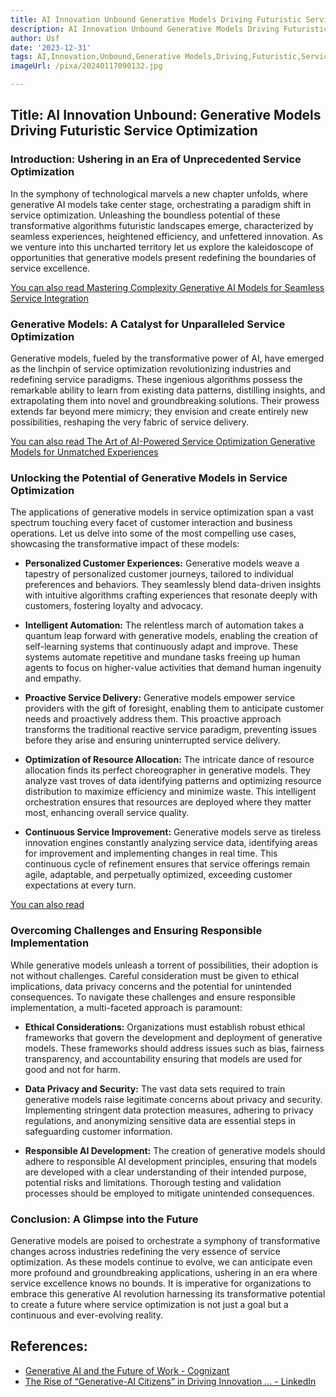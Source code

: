 ```yaml
---
title: AI Innovation Unbound Generative Models Driving Futuristic Service Optimization
description: AI Innovation Unbound Generative Models Driving Futuristic Service Optimization
author: Usf
date: '2023-12-31'
tags: AI,Innovation,Unbound,Generative Models,Driving,Futuristic,Service,Optimization
imageUrl: /pixa/20240117090132.jpg

---
```

## Title: AI Innovation Unbound: Generative Models Driving  Futuristic Service Optimization
### Introduction: Ushering in an Era of Unprecedented  Service Optimization
In the symphony of  technological marvels a new chapter unfolds, where generative  AI models take center stage, orchestrating a  paradigm shift in service optimization. Unleashing the boundless potential of these transformative algorithms futuristic landscapes emerge, characterized by seamless  experiences, heightened efficiency, and unfettered innovation. As we venture into this uncharted territory let us explore the kaleidoscope of opportunities that generative models present redefining the boundaries of service excellence.

[You can also read  Mastering  Complexity Generative AI Models  for Seamless Service Integration](Mastering%20Complexity%20Generative%20AI%20Models%20for%20Seamless%20Service%20Integration)


### Generative Models: A Catalyst for Unparalleled  Service Optimization
Generative models, fueled by the transformative power of AI, have emerged as the linchpin of service optimization revolutionizing industries and redefining service paradigms.  These ingenious algorithms  possess the remarkable ability to learn from existing data patterns, distilling  insights, and extrapolating them into novel and groundbreaking solutions.  Their prowess  extends far beyond mere mimicry; they  envision and create entirely new possibilities, reshaping the very fabric of  service delivery.

[You can  also read  The Art of AI-Powered Service Optimization Generative Models for Unmatched Experiences](The%20Art%20of%20AI-Powered%20Service%20Optimization%20Generative%20Models%20for%20Unmatched%20Experiences)


### Unlocking the Potential of Generative Models  in Service Optimization
The  applications of generative models in service optimization span a vast  spectrum touching every facet of customer interaction and  business operations. Let us delve into some of the  most compelling use cases,  showcasing the transformative impact of these models:

- **Personalized Customer Experiences:** Generative models weave a  tapestry of personalized customer  journeys, tailored to individual preferences and behaviors. They seamlessly blend data-driven insights with intuitive algorithms crafting experiences  that resonate deeply with customers, fostering loyalty and advocacy.

- **Intelligent Automation:** The relentless march of automation takes  a quantum  leap forward with generative models, enabling the creation of  self-learning systems that continuously adapt and improve. These systems automate repetitive  and mundane tasks freeing up human agents to focus on higher-value activities that demand human ingenuity and empathy.

- **Proactive Service Delivery:** Generative models empower service providers with the gift of foresight, enabling them to anticipate customer needs and proactively address them. This proactive approach transforms the traditional reactive service paradigm, preventing issues before they arise  and ensuring  uninterrupted service delivery.

- **Optimization of Resource Allocation:** The intricate dance of resource allocation finds its  perfect choreographer in generative models.  They analyze vast troves of data identifying patterns and optimizing  resource distribution to maximize efficiency and minimize waste. This intelligent orchestration ensures that resources are  deployed where they matter most,  enhancing overall service quality.

- **Continuous Service Improvement:**  Generative models serve as tireless  innovation engines constantly analyzing service  data, identifying areas for improvement and implementing changes in real time. This continuous cycle of refinement ensures that service offerings remain agile, adaptable,  and perpetually optimized, exceeding  customer expectations at every turn.

[You can also read ]()


### Overcoming Challenges and Ensuring Responsible Implementation
While generative  models unleash a  torrent  of possibilities,  their adoption is  not without challenges. Careful consideration must be given to ethical implications, data privacy concerns  and the potential for unintended consequences. To navigate these challenges and ensure responsible implementation, a  multi-faceted approach is paramount:

- **Ethical Considerations:**  Organizations must establish robust ethical frameworks that govern the development and deployment of generative models. These frameworks should address issues such as bias, fairness transparency, and accountability ensuring that models are  used for good and not for  harm.

- **Data Privacy and Security:** The vast data sets required to train generative models raise legitimate concerns  about privacy and security. Implementing stringent data protection  measures, adhering to privacy regulations,  and anonymizing  sensitive data  are essential steps in  safeguarding customer information.

- **Responsible AI Development:** The creation of generative models should adhere to responsible AI development principles, ensuring  that models are developed with a clear understanding of their intended purpose, potential risks and  limitations. Thorough testing and validation processes should be  employed to mitigate unintended consequences.

### Conclusion: A Glimpse  into the Future
Generative models are poised  to orchestrate a symphony of transformative changes across industries redefining the very essence of service optimization. As these models continue to evolve, we can anticipate even more profound and  groundbreaking applications, ushering in  an era where service excellence knows no bounds. It is imperative for organizations  to embrace this generative AI revolution harnessing  its  transformative potential to create a future where service optimization is not  just a goal but a continuous and ever-evolving reality.

## References:
- [Generative AI and the Future of Work - Cognizant](https://www.cognizant.com/us/en/aem-i/generative-ai-future-of-work)
- [The Rise of “Generative-AI Citizens” in Driving Innovation ... - LinkedIn](https://www.linkedin.com/pulse/rise-generative-ai-citizens-driving-innovation-giovanni-sestili)
